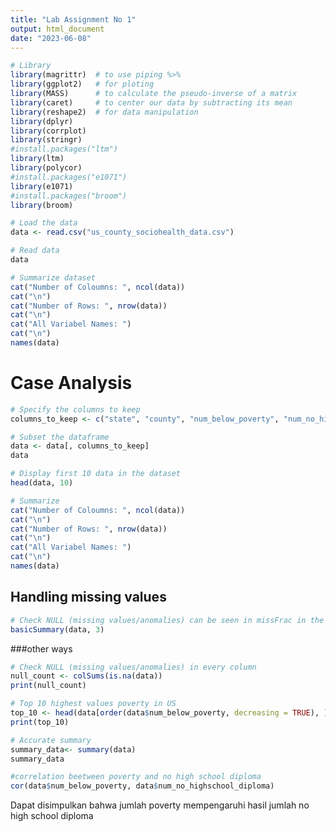 ---
title: "Lab Assignment No 1"
output: html_document
date: "2023-06-08"
---

```{r}
# Library
library(magrittr)  # to use piping %>%
library(ggplot2)   # for ploting
library(MASS)      # to calculate the pseudo-inverse of a matrix
library(caret)     # to center our data by subtracting its mean
library(reshape2)  # for data manipulation
library(dplyr)
library(corrplot)
library(stringr)
#install.packages("ltm")
library(ltm)
library(polycor)
#install.packages("e1071")
library(e1071)
#install.packages("broom")
library(broom)
```

```{r}
# Load the data
data <- read.csv("us_county_sociohealth_data.csv")

# Read data
data
```

```{r}
# Summarize dataset
cat("Number of Coloumns: ", ncol(data))
cat("\n")
cat("Number of Rows: ", nrow(data))
cat("\n")
cat("All Variabel Names: ") 
cat("\n")
names(data)
```

# Case Analysis
```{r}
# Specify the columns to keep
columns_to_keep <- c("state", "county", "num_below_poverty", "num_no_highschool_diploma")

# Subset the dataframe
data <- data[, columns_to_keep]
data
```

```{r}
# Display first 10 data in the dataset
head(data, 10)
```
```{r}
# Summarize
cat("Number of Coloumns: ", ncol(data))
cat("\n")
cat("Number of Rows: ", nrow(data))
cat("\n")
cat("All Variabel Names: ") 
cat("\n")
names(data)
```

## Handling missing values
```{r}
# Check NULL (missing values/anomalies) can be seen in missFrac in the table below
basicSummary(data, 3)
```

###other ways
```{r}
# Check NULL (missing values/anomalies) in every column
null_count <- colSums(is.na(data))
print(null_count)
```

```{r}
# Top 10 highest values poverty in US
top_10 <- head(data[order(data$num_below_poverty, decreasing = TRUE), ], 10)
print(top_10)
```

```{r}
# Accurate summary
summary_data<- summary(data)
summary_data
```
 
```{r}
#correlation beetween poverty and no high school diploma
cor(data$num_below_poverty, data$num_no_highschool_diploma)
```
Dapat disimpulkan bahwa jumlah poverty mempengaruhi hasil jumlah no high school diploma